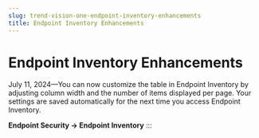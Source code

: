 ```yaml
---
slug: trend-vision-one-endpoint-inventory-enhancements
title: Endpoint Inventory Enhancements
---
```

# Endpoint Inventory Enhancements

July 11, 2024—You can now customize the table in Endpoint Inventory by adjusting column width and the number of items displayed per page. Your settings are saved automatically for the next time you access Endpoint Inventory.

**Endpoint Security → Endpoint Inventory**
:::

